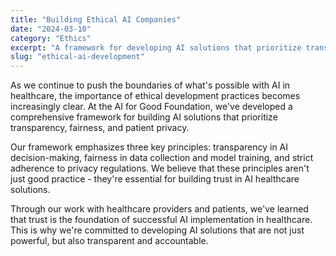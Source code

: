 ```yaml
---
title: "Building Ethical AI Companies"
date: "2024-03-10"
category: "Ethics"
excerpt: "A framework for developing AI solutions that prioritize transparency and fairness, based on our experience at the AI for Good Foundation."
slug: "ethical-ai-development"
---
```


As we continue to push the boundaries of what's possible with AI in healthcare, the importance of ethical development practices becomes increasingly clear. At the AI for Good Foundation, we've developed a comprehensive framework for building AI solutions that prioritize transparency, fairness, and patient privacy.

Our framework emphasizes three key principles: transparency in AI decision-making, fairness in data collection and model training, and strict adherence to privacy regulations. We believe that these principles aren't just good practice - they're essential for building trust in AI healthcare solutions.

Through our work with healthcare providers and patients, we've learned that trust is the foundation of successful AI implementation in healthcare. This is why we're committed to developing AI solutions that are not just powerful, but also transparent and accountable.
